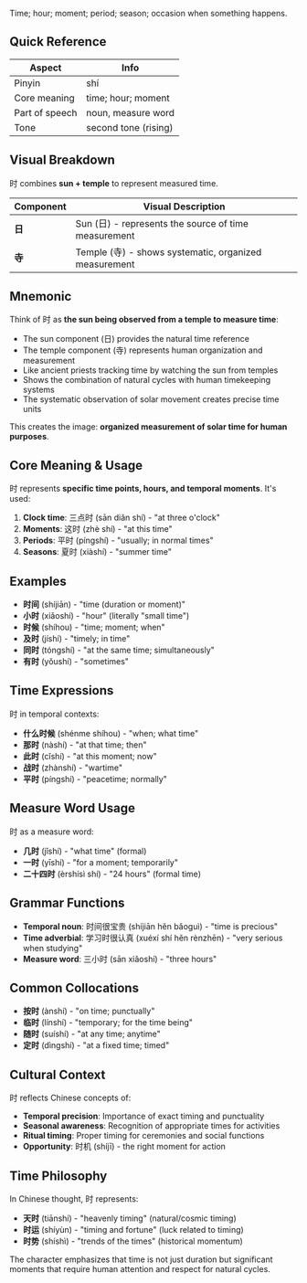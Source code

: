 Time; hour; moment; period; season; occasion when something happens.

## Quick Reference

| Aspect         | Info                   |
| -------------- | ---------------------- |
| Pinyin         | shí                    |
| Core meaning   | time; hour; moment     |
| Part of speech | noun, measure word     |
| Tone           | second tone (rising)   |

## Visual Breakdown

时 combines **sun + temple** to represent measured time.

| Component | Visual Description                                           |
| --------- | ------------------------------------------------------------ |
| **日**    | Sun (日) - represents the source of time measurement         |
| **寺**    | Temple (寺) - shows systematic, organized measurement       |

## Mnemonic

Think of 时 as **the sun being observed from a temple to measure time**:

- The sun component (日) provides the natural time reference
- The temple component (寺) represents human organization and measurement
- Like ancient priests tracking time by watching the sun from temples
- Shows the combination of natural cycles with human timekeeping systems
- The systematic observation of solar movement creates precise time units

This creates the image: **organized measurement of solar time for human purposes**.

## Core Meaning & Usage

时 represents **specific time points, hours, and temporal moments**. It's used:

1. **Clock time**: 三点时 (sān diǎn shí) - "at three o'clock"
2. **Moments**: 这时 (zhè shí) - "at this time"
3. **Periods**: 平时 (píngshí) - "usually; in normal times"
4. **Seasons**: 夏时 (xiàshí) - "summer time"

## Examples

- **时间** (shíjiān) - "time (duration or moment)"
- **小时** (xiǎoshí) - "hour" (literally "small time")
- **时候** (shíhou) - "time; moment; when"
- **及时** (jíshí) - "timely; in time"
- **同时** (tóngshí) - "at the same time; simultaneously"
- **有时** (yǒushí) - "sometimes"

## Time Expressions

时 in temporal contexts:

- **什么时候** (shénme shíhou) - "when; what time"
- **那时** (nàshí) - "at that time; then"
- **此时** (cǐshí) - "at this moment; now"
- **战时** (zhànshí) - "wartime"
- **平时** (píngshí) - "peacetime; normally"

## Measure Word Usage

时 as a measure word:

- **几时** (jǐshí) - "what time" (formal)
- **一时** (yīshí) - "for a moment; temporarily"
- **二十四时** (èrshísì shí) - "24 hours" (formal time)

## Grammar Functions

- **Temporal noun**: 时间很宝贵 (shíjiān hěn bǎoguì) - "time is precious"
- **Time adverbial**: 学习时很认真 (xuéxí shí hěn rènzhēn) - "very serious when studying"
- **Measure word**: 三小时 (sān xiǎoshí) - "three hours"

## Common Collocations

- **按时** (ànshí) - "on time; punctually"
- **临时** (línshí) - "temporary; for the time being"
- **随时** (suíshí) - "at any time; anytime"
- **定时** (dìngshí) - "at a fixed time; timed"

## Cultural Context

时 reflects Chinese concepts of:

- **Temporal precision**: Importance of exact timing and punctuality
- **Seasonal awareness**: Recognition of appropriate times for activities
- **Ritual timing**: Proper timing for ceremonies and social functions
- **Opportunity**: 时机 (shíjī) - the right moment for action

## Time Philosophy

In Chinese thought, 时 represents:

- **天时** (tiānshí) - "heavenly timing" (natural/cosmic timing)
- **时运** (shíyùn) - "timing and fortune" (luck related to timing)
- **时势** (shíshì) - "trends of the times" (historical momentum)

The character emphasizes that time is not just duration but significant moments that require human attention and respect for natural cycles.
